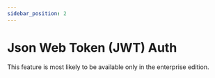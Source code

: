 ```yaml
---
sidebar_position: 2
---
```


# Json Web Token (JWT) Auth

This feature is most likely to be available only in the enterprise edition.
